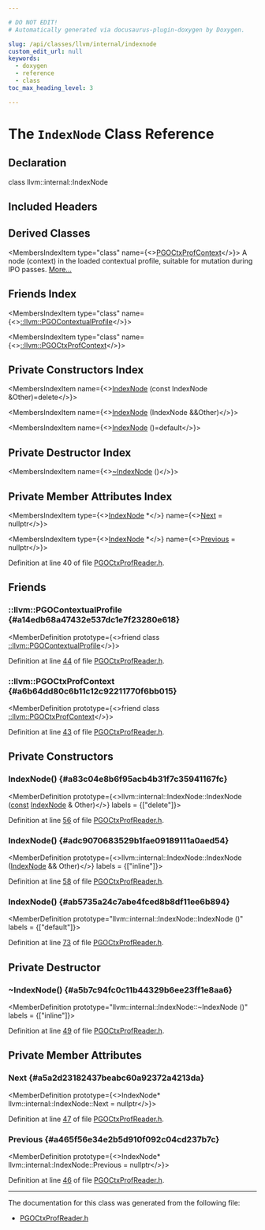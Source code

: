 ```yaml
---

# DO NOT EDIT!
# Automatically generated via docusaurus-plugin-doxygen by Doxygen.

slug: /api/classes/llvm/internal/indexnode
custom_edit_url: null
keywords:
  - doxygen
  - reference
  - class
toc_max_heading_level: 3

---
```





# The `IndexNode` Class Reference

<DoxygenPage pluginConfig={pluginConfig}>



## Declaration

<CodeBlock>class llvm::internal::IndexNode</CodeBlock>

## Included Headers

<IncludesList>
<IncludesListItem
  filePath="llvm/ProfileData/PGOCtxProfReader.h"
  permalink="/docs/api/files/include/include/llvm/include/llvm/profiledata/pgoctxprofreader-h"
  isLocal="true" />
</IncludesList>

## Derived Classes

<MembersIndex>

<MembersIndexItem
  type="class"
  name={<><a href="/docs/api/classes/llvm/pgoctxprofcontext">PGOCtxProfContext</a></>}>
A node (context) in the loaded contextual profile, suitable for mutation during IPO passes. <a href="/docs/api/classes/llvm/pgoctxprofcontext/#details">More...</a>
</MembersIndexItem>

</MembersIndex>

## Friends Index

<MembersIndex>

<MembersIndexItem
  type="class"
  name={<><a href="#a14edb68a47432e537dc1e7f23280e618">::llvm::PGOContextualProfile</a></>}>
</MembersIndexItem>

<MembersIndexItem
  type="class"
  name={<><a href="#a6b64dd80c6b11c12c92211770f6bb015">::llvm::PGOCtxProfContext</a></>}>
</MembersIndexItem>

</MembersIndex>

## Private Constructors Index

<MembersIndex>

<MembersIndexItem
  name={<><a href="#a83c04e8b6f95acb4b31f7c35941167fc">IndexNode</a> (const IndexNode &amp;Other)=delete</>}>
</MembersIndexItem>

<MembersIndexItem
  name={<><a href="#adc9070683529b1fae09189111a0aed54">IndexNode</a> (IndexNode &amp;&amp;Other)</>}>
</MembersIndexItem>

<MembersIndexItem
  name={<><a href="#ab5735a24c7abe4fced8b8df11ee6b894">IndexNode</a> ()=default</>}>
</MembersIndexItem>

</MembersIndex>

## Private Destructor Index

<MembersIndex>

<MembersIndexItem
  name={<><a href="#a5b7c94fc0c11b44329b6ee23ff1e8aa6">~IndexNode</a> ()</>}>
</MembersIndexItem>

</MembersIndex>

## Private Member Attributes Index

<MembersIndex>

<MembersIndexItem
  type={<><a href="/docs/api/classes/llvm/internal/indexnode">IndexNode</a> &#42;</>}
  name={<><a href="#a5a2d23182437beabc60a92372a4213da">Next</a> = nullptr</>}>
</MembersIndexItem>

<MembersIndexItem
  type={<><a href="/docs/api/classes/llvm/internal/indexnode">IndexNode</a> &#42;</>}
  name={<><a href="#a465f56e34e2b5d910f092c04cd237b7c">Previous</a> = nullptr</>}>
</MembersIndexItem>

</MembersIndex>


Definition at line 40 of file <a href="/docs/api/files/include/include/llvm/include/llvm/profiledata/pgoctxprofreader-h">PGOCtxProfReader.h</a>.

<SectionDefinition>

## Friends

### ::llvm::PGOContextualProfile {#a14edb68a47432e537dc1e7f23280e618}

<MemberDefinition
  prototype={<>friend class <a href="/docs/api/classes/llvm/pgocontextualprofile">::llvm::PGOContextualProfile</a></>}>

Definition at line <a href="/docs/api/files/include/include/llvm/include/llvm/profiledata/pgoctxprofreader-h/#l00044">44</a> of file <a href="/docs/api/files/include/include/llvm/include/llvm/profiledata/pgoctxprofreader-h">PGOCtxProfReader.h</a>.
</MemberDefinition>

### ::llvm::PGOCtxProfContext {#a6b64dd80c6b11c12c92211770f6bb015}

<MemberDefinition
  prototype={<>friend class <a href="/docs/api/classes/llvm/pgoctxprofcontext">::llvm::PGOCtxProfContext</a></>}>

Definition at line <a href="/docs/api/files/include/include/llvm/include/llvm/profiledata/pgoctxprofreader-h/#l00043">43</a> of file <a href="/docs/api/files/include/include/llvm/include/llvm/profiledata/pgoctxprofreader-h">PGOCtxProfReader.h</a>.
</MemberDefinition>

</SectionDefinition>

<SectionDefinition>

## Private Constructors

### IndexNode() {#a83c04e8b6f95acb4b31f7c35941167fc}

<MemberDefinition
  prototype={<>llvm::internal::IndexNode::IndexNode (<a href="/docs/api/files/lib/lib/target/lib/target/aarch64/aarch64promoteconstant-cpp/#a90f8350fecae261c25be85d38b451bff">const</a> <a href="/docs/api/classes/llvm/internal/indexnode">IndexNode</a> &amp; Other)</>}
  labels = {["delete"]}>

Definition at line <a href="/docs/api/files/include/include/llvm/include/llvm/profiledata/pgoctxprofreader-h/#l00056">56</a> of file <a href="/docs/api/files/include/include/llvm/include/llvm/profiledata/pgoctxprofreader-h">PGOCtxProfReader.h</a>.
</MemberDefinition>

### IndexNode() {#adc9070683529b1fae09189111a0aed54}

<MemberDefinition
  prototype={<>llvm::internal::IndexNode::IndexNode (<a href="/docs/api/classes/llvm/internal/indexnode">IndexNode</a> &amp;&amp; Other)</>}
  labels = {["inline"]}>

Definition at line <a href="/docs/api/files/include/include/llvm/include/llvm/profiledata/pgoctxprofreader-h/#l00058">58</a> of file <a href="/docs/api/files/include/include/llvm/include/llvm/profiledata/pgoctxprofreader-h">PGOCtxProfReader.h</a>.
</MemberDefinition>

### IndexNode() {#ab5735a24c7abe4fced8b8df11ee6b894}

<MemberDefinition
  prototype="llvm::internal::IndexNode::IndexNode ()"
  labels = {["default"]}>

Definition at line <a href="/docs/api/files/include/include/llvm/include/llvm/profiledata/pgoctxprofreader-h/#l00073">73</a> of file <a href="/docs/api/files/include/include/llvm/include/llvm/profiledata/pgoctxprofreader-h">PGOCtxProfReader.h</a>.
</MemberDefinition>

</SectionDefinition>

<SectionDefinition>

## Private Destructor

### ~IndexNode() {#a5b7c94fc0c11b44329b6ee23ff1e8aa6}

<MemberDefinition
  prototype="llvm::internal::IndexNode::~IndexNode ()"
  labels = {["inline"]}>

Definition at line <a href="/docs/api/files/include/include/llvm/include/llvm/profiledata/pgoctxprofreader-h/#l00049">49</a> of file <a href="/docs/api/files/include/include/llvm/include/llvm/profiledata/pgoctxprofreader-h">PGOCtxProfReader.h</a>.
</MemberDefinition>

</SectionDefinition>

<SectionDefinition>

## Private Member Attributes

### Next {#a5a2d23182437beabc60a92372a4213da}

<MemberDefinition
  prototype={<>IndexNode&#42; llvm::internal::IndexNode::Next = nullptr</>}>

Definition at line <a href="/docs/api/files/include/include/llvm/include/llvm/profiledata/pgoctxprofreader-h/#l00047">47</a> of file <a href="/docs/api/files/include/include/llvm/include/llvm/profiledata/pgoctxprofreader-h">PGOCtxProfReader.h</a>.
</MemberDefinition>

### Previous {#a465f56e34e2b5d910f092c04cd237b7c}

<MemberDefinition
  prototype={<>IndexNode&#42; llvm::internal::IndexNode::Previous = nullptr</>}>

Definition at line <a href="/docs/api/files/include/include/llvm/include/llvm/profiledata/pgoctxprofreader-h/#l00046">46</a> of file <a href="/docs/api/files/include/include/llvm/include/llvm/profiledata/pgoctxprofreader-h">PGOCtxProfReader.h</a>.
</MemberDefinition>

</SectionDefinition>

<hr/>

The documentation for this class was generated from the following file:

<ul>
<li><a href="/docs/api/files/include/include/llvm/include/llvm/profiledata/pgoctxprofreader-h">PGOCtxProfReader.h</a></li>
</ul>

</DoxygenPage>
